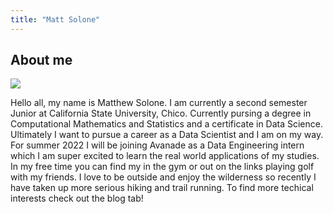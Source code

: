 ```yaml
---
title: "Matt Solone"
---
```


## About me

![ ](/Users/mattsolone/Documents/School/Spring 2022/MATH 485/IMG_6633.jpeg)

Hello all, my name is Matthew Solone. I am currently a second semester Junior at California State University, Chico. Currently pursing a degree in Computational Mathematics and Statistics and a certificate in Data Science. Ultimately I want to pursue a career as a Data Scientist and I am on my way. For summer 2022 I will be joining Avanade as a Data Engineering intern which I am super excited to learn the real world applications of my studies. In my free time you can find my in the gym or out on the links playing golf with my friends. I love to be outside and enjoy the wilderness so recently I have taken up more serious hiking and trail running. To find more techical interests check out the blog tab!